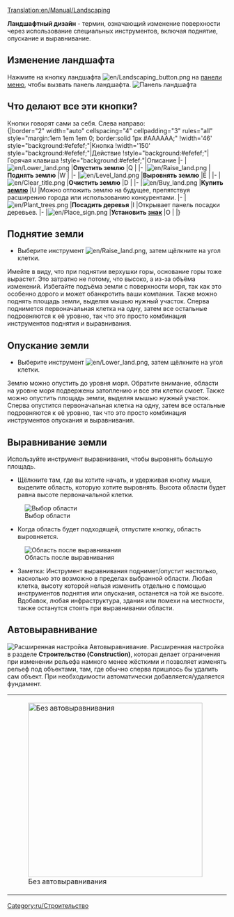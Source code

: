 [[Translation:en/Manual/Landscaping]]
{{ru/Необходимо сделать|сменить картинки, поправить ссылки после перевода соответствующих страниц}}
{{ru/Учебник}}{{ru/Оглавление}}

'''Ландшафтный дизайн''' - термин, означающий изменение поверхности через использование специальных инструментов, включая поднятие, опускание и выравнивание.

==Изменение ландшафта==
Нажмите на кнопку ландшафта [[File:en/Landscaping button.png]] на [[ru/Manual/Интерфейс игры|панели меню]], чтобы вызвать панель ландшафта. [[File:ru/Landscaping toolbar.png|none|frame|Панель ландшафта]]

==Что делают все эти кнопки?==
Кнопки говорят сами за себя. Слева направо:<br>
{|border="2" width="auto" cellspacing="4" cellpadding="3" rules="all" style="margin:1em 1em 1em 0; border:solid 1px #AAAAAA;"
!width='46' style="background:#efefef;"|Кнопка
!width='150' style="background:#efefef;"|Действие
!style="background:#efefef;"|Горячая клавиша
!style="background:#efefef;"|Описание
|-
|[[File:en/Lower land.png]]
|'''Опустить землю'''
|Q
|
|-
|[[File:en/Raise land.png]]
|'''Поднять землю'''
|W
|
|-
|[[File:en/Level land.png]]
|'''Выровнять землю'''
|E
|
|-
|[[File:en/Clear title.png]]
|'''Очистить землю'''
|D
|
|-
|[[File:en/Buy land.png]]
|'''Купить [[en/Manual/Land|землю]]'''
|U
|Можно отложить землю на будущее, препятствуя расширению города или использованию конкурентами.
|-
|[[File:en/Plant trees.png]]
|'''Посадить деревья'''
|I
|Открывает панель посадки деревьев.
|-
|[[File:en/Place sign.png]]
|'''Установить [[en/Manual/Sign|знак]]'''
|O
|
|}

==Поднятие земли==
* Выберите инструмент [[File:en/Raise land.png]], затем щёлкните на угол клетки.
Имейте в виду, что при поднятии верхушки горы, основание горы тоже вырастет. Это затратно не потому, что высоко, а из-за объёма изменений. Избегайте подъёма земли с поверхности моря, так как это особенно дорого и может обанкротить ваши компании.
Также можно поднять площадь земли, выделяя мышью нужный участок. Сперва поднимется первоначальная клетка на одну, затем все остальные подровняются к её уровню, так что это просто комбинация инструментов поднятия и выравнивания.

==Опускание земли==
* Выберите инструмент [[File:en/Lower land.png]], затем щёлкните на угол клетки.
Землю можно опустить до уровня моря. Обратите внимание, области на уровне моря подвержены затоплению и все эти клетки смоет.
Также можно опустить площадь земли, выделяя мышью нужный участок. Сперва опустится первоначальная клетка на одну, затем все остальные подровняются к её уровню, так что это просто комбинация инструментов опускания и выравнивания.

==Выравнивание земли==
Используйте инструмент выравнивания, чтобы выровнять большую площадь.

*Щёлкните там, где вы хотите начать, и удерживая кнопку мыши, выделите область, которую хотите выровнять. Высота области будет равна высоте первоначальной клетки.
[[File:en/Level land before.png|center|frame|Выбор области]]

*Когда область будет подходящей, отпустите кнопку, область выровняется.
[[File:en/Level land after.png|center|frame|Область после выравнивания]]

*Заметка: Инструмент выравнивания поднимет/опустит настолько, насколько это возможно в пределах выбранной области. Любая клетка, высоту которой нельзя изменить отдельно с помощью инструментов поднятия или опускания, останется на той же высоте. Вдобавок, любая инфраструктура, здания или помехи на местности, также останутся стоять при выравнивании области.

==Автовыравнивание==
[[File:en/Autoslope.png|right|frame|Расширенная настройка ''Автовыравнивание''.]]
Расширенная настройка в разделе '''Строительство (Construction)''', которая делает ограничения при изменении рельефа намного менее жёсткими и позволяет изменять рельеф под объектами, там, где обычно сперва пришлось бы удалить сам объект. При необходимости автоматически добавляется/удаляется фундамент.
{|
|[[File:en/Terraformoff.png|none|thumb|400px|Без автовыравнивания]]
|[[File:en/Terraformon.png|none|thumb|400px|С автовыравниванием]]
|}

{{ru/Возможность|0.6}}
[[Category:ru/Строительство]]